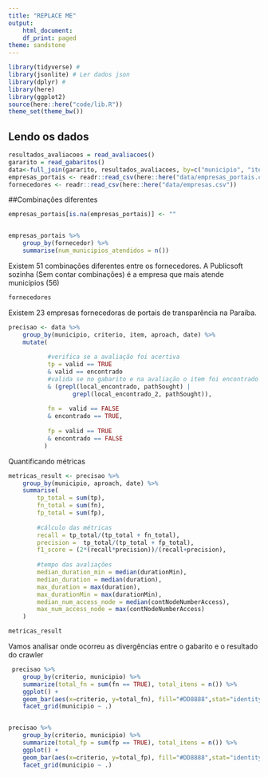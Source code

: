 ```yaml
---
title: "REPLACE ME"
output:
    html_document:
    df_print: paged
theme: sandstone
---
```


```r
library(tidyverse) # 
library(jsonlite) # Ler dados json
library(dplyr) # 
library(here)
library(ggplot2)
source(here::here("code/lib.R"))
theme_set(theme_bw())
```

## Lendo os dados

```r
resultados_avaliacoes = read_avaliacoes()
gararito = read_gabaritos() 
data<-full_join(gararito, resultados_avaliacoes, by=c("municipio", "item", "criterio"))
empresas_portais <- readr::read_csv(here::here("data/empresas_portais.csv"))
fornecedores <- readr::read_csv(here::here("data/empresas.csv"))
```

##Combinações diferentes 

```r
empresas_portais[is.na(empresas_portais)] <- ""


empresas_portais %>%
    group_by(fornecedor) %>%
    summarise(num_municipios_atendidos = n())
```
Existem 51 combinações diferentes entre os fornecedores. A Publicsoft sozinha (Sem contar combinações) é a empresa que mais atende municípios (56) 

```r
fornecedores
```
Existem 23 empresas fornecedoras de portais de transparência na Paraíba.


```r

precisao <- data %>% 
    group_by(municipio, criterio, item, aproach, date) %>% 
    mutate(
           
           #verifica se a avaliação foi acertiva
           tp = valid == TRUE 
           & valid == encontrado 
           #valida se no gabarito e na avaliação o item foi encontrado na mesma url 
           & (grepl(local_encontrado, pathSought) |
                  grepl(local_encontrado_2, pathSought)),
           
           fn =  valid == FALSE 
           & encontrado == TRUE,
           
           fp = valid == TRUE 
           & encontrado == FALSE
          )
```

Quantificando métricas

```r

metricas_result <- precisao %>% 
    group_by(municipio, aproach, date) %>% 
    summarise(
        tp_total = sum(tp), 
        fn_total = sum(fn),
        fp_total = sum(fp),
        
        #cálculo das métricas 
        recall = tp_total/(tp_total + fn_total),
        precision =  tp_total/(tp_total + fp_total),
        f1_score = (2*(recall*precision))/(recall+precision),
        
        #tempo das avaliações
        median_duration_min = median(durationMin),
        median_duration = median(duration),
        max_duration = max(duration),
        max_durationMin = max(durationMin),
        median_num_access_node = median(contNodeNumberAccess),
        max_num_access_node = max(contNodeNumberAccess)
    )

metricas_result
```


Vamos analisar onde ocorreu as divergências entre o gabarito e o resultado do crawler


```r
 precisao %>% 
    group_by(criterio, municipio) %>%
    summarize(total_fn = sum(fn == TRUE), total_itens = n()) %>%
    ggplot() + 
    geom_bar(aes(x=criterio, y=total_fn), fill="#DD8888",stat="identity")+
    facet_grid(municipio ~ .)


precisao %>% 
    group_by(criterio, municipio) %>%
    summarize(total_fp = sum(fp == TRUE), total_itens = n()) %>%
    ggplot() + 
    geom_bar(aes(x=criterio, y=total_fp), fill="#DD8888",stat="identity") + 
    facet_grid(municipio ~ .)
```


